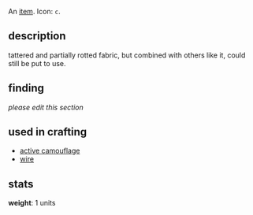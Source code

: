{{FixTitle}}
An [[items|item]]. Icon: <code><nowiki>c</nowiki></code>.

== description ==

tattered and partially rotted fabric, but combined with others like it, could still be put to use.

== finding ==

''please edit this section''

== used in crafting ==

* [[active camouflage]]
* [[wire]]

== stats ==

'''weight''': 1 units